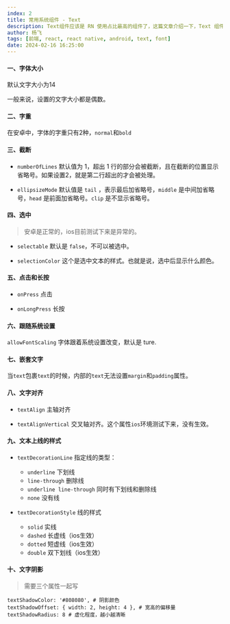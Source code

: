 ```yaml
---
index: 2
title: 常用系统组件 - Text
description: Text组件应该是 RN 使用占比最高的组件了，这篇文章介绍一下，Text 组件的使用方法
author: 杨飞
tags: [前端, react, react native, android, text, font]
date: 2024-02-16 16:25:00
---
```


#### 一、字体大小

默认文字大小为14

一般来说，设置的文字大小都是偶数。

#### 二、字重

在安卓中，字体的字重只有2种，`normal`和`bold`

#### 三、截断

- `numberOfLines` 默认值为 1，超出 1 行的部分会被截断，且在截断的位置显示省略号。如果设置2，就是第二行超出的才会被处理。

- `ellipsizeMode` 默认值是 `tail` ，表示最后加省略号，`middle` 是中间加省略号，`head` 是前面加省略号。`clip` 是不显示省略号。

#### 四、选中

> 安卓是正常的，ios目前测试下来是异常的。

- `selectable` 默认是 `false`，不可以被选中。

- `selectionColor` 这个是选中文本的样式。也就是说，选中后显示什么颜色。

#### 五、点击和长按

- `onPress` 点击

- `onLongPress` 长按

#### 六、跟随系统设置

`allowFontScaling` 字体跟着系统设置改变，默认是 ture.

#### 七、嵌套文字

当`text`包裹`text`的时候，内部的`text`无法设置`margin`和`padding`属性。

#### 八、文字对齐

- `textAlign` 主轴对齐

- `textAlignVertical` 交叉轴对齐。这个属性`ios`环境测试下来，没有生效。

#### 九、文本上线的样式

- `textDecorationLine` 指定线的类型：
  - `underline` 下划线
  - `line-through` 删除线
  - `underline line-through` 同时有下划线和删除线
  - `none` 没有线

- `textDecorationStyle` 线的样式
  - `solid` 实线
  - `dashed` 长虚线（ios生效）
  - `dotted` 短虚线（ios生效）
  - `double` 双下划线（ios生效）

#### 十、文字阴影

> 需要三个属性一起写

```shell
textShadowColor: '#808080', # 阴影颜色
textShadowOffset: { width: 2, height: 4 }, # 宽高的偏移量
textShadowRadius: 8 # 虚化程度，越小越清晰
```
